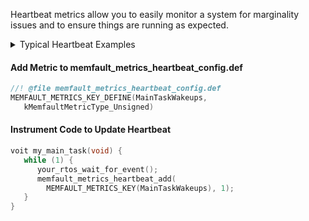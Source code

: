 Heartbeat metrics allow you to easily monitor a system for marginality issues
and to ensure things are running as expected.

<details>

<summary>Typical Heartbeat Examples</summary>

- investigate problems that didn't cause a reboot (bad connectivity, network or
  sensor error rates) and marginality that crops up in a fleet
- providing leading indicators of problems (rapid battery drain, drop in
  activity, etc)
- compare trends across releases (improved connectivity, data efficiency etc)

Best Practices around each metric type that we recommend:

- Timers - These are used to track time spent in particular states and can be
  used for debugging connectivity, battery life, and performance issues.
- Counters - Track counts of a particular event class taking place. Suggested
  use cases are:
  - Operations your system are performing (number of events serviced by a task,
    bytes sent over network, bytes written to flash). Alerts can be configured
    to identify devices operating outside normal thresholds.
  - Counts of events for events that should never happen (i2c bus write error
    count, flash write error). You can alert if any of these situations are
    seen.
- Gauges - These are values sampled at the end of each heartbeat interval.
  Common items include
  - Battery Metrics (Drop over an hour, current percent)
  - Heap utilization / stack high watermark

</details>

#### Add Metric to memfault_metrics_heartbeat_config.def

```c
//! @file memfault_metrics_heartbeat_config.def
MEMFAULT_METRICS_KEY_DEFINE(MainTaskWakeups,
   kMemfaultMetricType_Unsigned)
```

#### Instrument Code to Update Heartbeat

```c
voit my_main_task(void) {
   while (1) {
      your_rtos_wait_for_event();
      memfault_metrics_heartbeat_add(
        MEMFAULT_METRICS_KEY(MainTaskWakeups), 1);
   }
}
```
